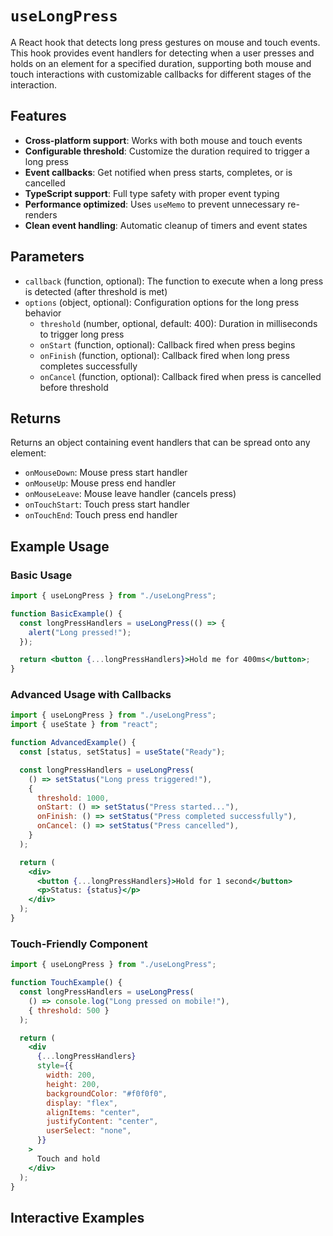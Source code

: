 
<Meta of={useLongPressStory} />

# `useLongPress`

A React hook that detects long press gestures on mouse and touch events. This hook provides event handlers for detecting when a user presses and holds on an element for a specified duration, supporting both mouse and touch interactions with customizable callbacks for different stages of the interaction.

## Features

- **Cross-platform support**: Works with both mouse and touch events
- **Configurable threshold**: Customize the duration required to trigger a long press
- **Event callbacks**: Get notified when press starts, completes, or is cancelled
- **TypeScript support**: Full type safety with proper event typing
- **Performance optimized**: Uses `useMemo` to prevent unnecessary re-renders
- **Clean event handling**: Automatic cleanup of timers and event states

## Parameters

- `callback` (function, optional): The function to execute when a long press is detected (after threshold is met)
- `options` (object, optional): Configuration options for the long press behavior
  - `threshold` (number, optional, default: 400): Duration in milliseconds to trigger long press
  - `onStart` (function, optional): Callback fired when press begins
  - `onFinish` (function, optional): Callback fired when long press completes successfully
  - `onCancel` (function, optional): Callback fired when press is cancelled before threshold

## Returns

Returns an object containing event handlers that can be spread onto any element:

- `onMouseDown`: Mouse press start handler
- `onMouseUp`: Mouse press end handler
- `onMouseLeave`: Mouse leave handler (cancels press)
- `onTouchStart`: Touch press start handler
- `onTouchEnd`: Touch press end handler

## Example Usage

### Basic Usage

```jsx
import { useLongPress } from "./useLongPress";

function BasicExample() {
  const longPressHandlers = useLongPress(() => {
    alert("Long pressed!");
  });

  return <button {...longPressHandlers}>Hold me for 400ms</button>;
}
```

### Advanced Usage with Callbacks

```jsx
import { useLongPress } from "./useLongPress";
import { useState } from "react";

function AdvancedExample() {
  const [status, setStatus] = useState("Ready");

  const longPressHandlers = useLongPress(
    () => setStatus("Long press triggered!"),
    {
      threshold: 1000,
      onStart: () => setStatus("Press started..."),
      onFinish: () => setStatus("Press completed successfully"),
      onCancel: () => setStatus("Press cancelled"),
    }
  );

  return (
    <div>
      <button {...longPressHandlers}>Hold for 1 second</button>
      <p>Status: {status}</p>
    </div>
  );
}
```

### Touch-Friendly Component

```jsx
import { useLongPress } from "./useLongPress";

function TouchExample() {
  const longPressHandlers = useLongPress(
    () => console.log("Long pressed on mobile!"),
    { threshold: 500 }
  );

  return (
    <div
      {...longPressHandlers}
      style={{
        width: 200,
        height: 200,
        backgroundColor: "#f0f0f0",
        display: "flex",
        alignItems: "center",
        justifyContent: "center",
        userSelect: "none",
      }}
    >
      Touch and hold
    </div>
  );
}
```

## Interactive Examples

<Canvas of={useLongPressStory.Primary} />

<Canvas of={useLongPressStory.WithCustomThreshold} />

<Canvas of={useLongPressStory.TouchSupport} />
